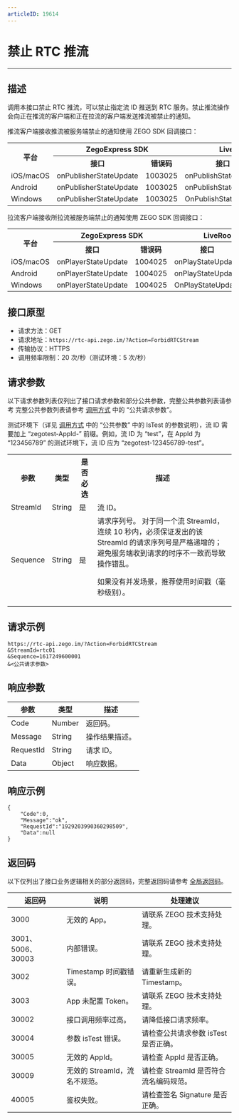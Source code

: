 ```yaml
---
articleID: 19614
---
```



# 禁止 RTC 推流

---

## 描述

调用本接口禁止 RTC 推流，可以禁止指定流 ID 推送到 RTC 服务。禁止推流操作会向正在推流的客户端和正在拉流的客户端发送推流被禁止的通知。

推流客户端接收推流被服务端禁止的通知使用 ZEGO SDK 回调接口：

<table>
  
  <tbody><tr>
    <th rowspan="2">平台</th>
    <th colspan="2">ZegoExpress SDK</th>
    <th colspan="2">LiveRoom SDK</th>
  </tr>
  <tr>
    <th>接口</th>
    <th>错误码</th>
    <th>接口</th>
    <th>错误码</th>
  </tr>
  <tr>
    <td>iOS/macOS</td>
    <td>onPublisherStateUpdate</td>
    <td>1003025</td>
    <td>onPublishStateUpdate</td>
    <td>12301011</td>
  </tr>
  <tr>
    <td>Android</td>
    <td>onPublisherStateUpdate</td>
    <td>1003025</td>
    <td>onPublishStateUpdate</td>
    <td>12301011</td>
  </tr>
  <tr>
    <td>Windows</td>
    <td>onPublisherStateUpdate</td>
    <td>1003025</td>
    <td>OnPublishStateUpdate</td>
    <td>12301011</td>
  </tr>
</tbody></table>



拉流客户端接收所拉流被服务端禁止的通知使用 ZEGO SDK 回调接口：


<table>
  
<tbody><tr>
<th rowspan="2">平台</th>
<th colspan="2">ZegoExpress SDK</th>
<th colspan="2">LiveRoom SDK</th>
</tr>
<tr>
<th>接口</th>
<th>错误码</th>
<th>接口</th>
<th>错误码</th>
</tr>
<tr>
<td>iOS/macOS</td>
<td>onPlayerStateUpdate</td>
<td>1004025</td>
<td>onPlayStateUpdate</td>
<td>12301011</td>
</tr>
<tr>
<td>Android</td>
<td>onPlayerStateUpdate</td>
<td>1004025</td>
<td>onPlayStateUpdate</td>
<td>12301011</td>
</tr>
<tr>
<td>Windows</td>
<td>onPlayerStateUpdate</td>
<td>1004025</td>
<td>OnPlayStateUpdate</td>
<td>12301011</td>
</tr>
</tbody></table>


## 接口原型

- 请求方法：GET
- 请求地址：`https://rtc-api.zego.im/?Action=ForbidRTCStream`
- 传输协议：HTTPS
- 调用频率限制：20 次/秒（测试环境：5 次/秒）


## 请求参数

以下请求参数列表仅列出了接口请求参数和部分公共参数，完整公共参数列表请参考 完整公共参数列表请参考 [调用方式](./../making-api-requests.mdx#公共请求参数) 中的 “公共请求参数”。

<Note title="说明">

测试环境下（详见 <a target="_blank" href="!Making_API_Requests/Making_API_Requests#公共请求参数">调用方式</a> 中的 “公共参数” 中的 IsTest 的参数说明），流 ID 需要加上 “zegotest-AppId-” 前缀。例如，流 ID 为 “test”，在 AppId 为 “123456789” 的测试环境下，流 ID 应为 “zegotest-123456789-test”。

</Note>



<table>
  
<tbody><tr>
<th>参数</th>
<th>类型</th>
<th>是否必选</th>
<th>描述</th>
</tr>
<tr>
<td>StreamId</td>
<td>String</td>
<td>是</td>
<td>流 ID。</td>
</tr>
<tr>
<td>Sequence</td>
<td>String</td>
<td>是</td>
<td>
请求序列号。

<Warning title="注意">
对于同一个流 StreamId，连续 10 秒内，必须保证发出的该 StreamId 的请求序列号是严格递增的；避免服务端收到请求的时序不一致而导致操作错乱。
</Warning>

如果没有并发场景，推荐使用时间戳（毫秒级别）。
</td>
</tr>
</tbody></table>


## 请求示例

```
https://rtc-api.zego.im/?Action=ForbidRTCStream
&StreamId=rtc01
&Sequence=1617249600001
&<公共请求参数>
```

## 响应参数


<table>

<thead>
  <tr>
    <th>参数</th>
    <th>类型</th>
    <th>描述</th>
  </tr>
</thead>
<tbody>
  <tr>
    <td>Code</td>
    <td>Number</td>
    <td>返回码。</td>
  </tr>
  <tr>
    <td>Message</td>
    <td>String</td>
    <td>操作结果描述。</td>
  </tr>
  <tr>
    <td>RequestId</td>
    <td>String</td>
    <td>请求 ID。</td>
  </tr>
  <tr>
    <td>Data</td>
    <td>Object</td>
    <td>响应数据。</td>
  </tr>
</tbody>
</table>


## 响应示例

```
{
    "Code":0,
    "Message":"ok",
    "RequestId":"1929203990360298509",
    "Data":null
}
```

## 返回码

以下仅列出了接口业务逻辑相关的部分返回码，完整返回码请参考 [全局返回码](!global_return_code)。

|返回码|说明|处理建议|
|-----|------|-----|
| 3000 | 无效的 App。 | 请联系 ZEGO 技术支持处理。|
| 3001、5006、30003 | 内部错误。 | 请联系 ZEGO 技术支持处理。|
| 3002 | Timestamp 时间戳错误。 | 请重新生成新的 Timestamp。|
| 3003 | App 未配置 Token。 | 请联系 ZEGO 技术支持处理。|
| 30002 | 接口调用频率过高。| 请降低接口请求频率。|
| 30004 | 参数 isTest 错误。| 请检查公共请求参数 isTest 是否正确。|
| 30005 | 无效的 AppId。 | 请检查 AppId 是否正确。|
| 30009 | 无效的 StreamId，流名不规范。 | 请检查 StreamId 是否符合流名编码规范。|
| 40005 | 鉴权失败。 | 请检查签名 Signature 是否正确。|
